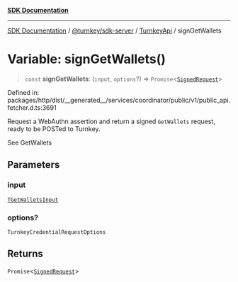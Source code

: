 [**SDK Documentation**](../../../../../README.mdx)

***

[SDK Documentation](../../../../../packages.mdx) / [@turnkey/sdk-server](../../../README.mdx) / [TurnkeyApi](../README.mdx) / signGetWallets

# Variable: signGetWallets()

> `const` **signGetWallets**: (`input`, `options`?) => `Promise`\<[`SignedRequest`](../../../../http/type-aliases/SignedRequest.mdx)\>

Defined in: packages/http/dist/\_\_generated\_\_/services/coordinator/public/v1/public\_api.fetcher.d.ts:3691

Request a WebAuthn assertion and return a signed `GetWallets` request, ready to be POSTed to Turnkey.

See GetWallets

## Parameters

### input

[`TGetWalletsInput`](../type-aliases/TGetWalletsInput.mdx)

### options?

`TurnkeyCredentialRequestOptions`

## Returns

`Promise`\<[`SignedRequest`](../../../../http/type-aliases/SignedRequest.mdx)\>
